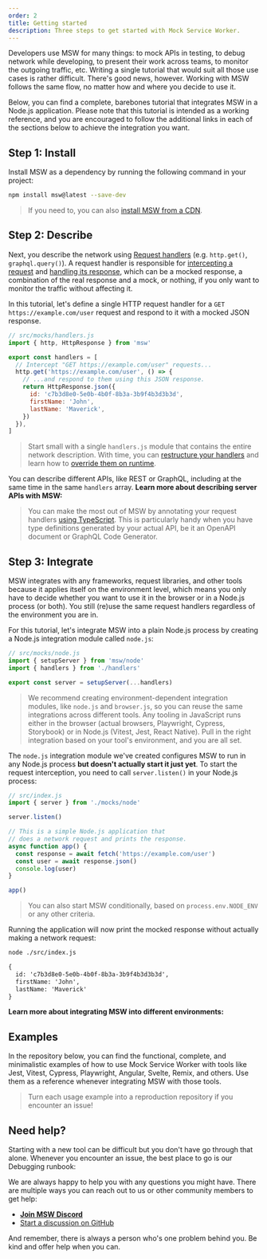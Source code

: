 ```yaml
---
order: 2
title: Getting started
description: Three steps to get started with Mock Service Worker.
---
```


Developers use MSW for many things: to mock APIs in testing, to debug network while developing, to present their work across teams, to monitor the outgoing traffic, etc. Writing a single tutorial that would suit all those use cases is rather difficult. There's good news, however. Working with MSW follows the same flow, no matter how and where you decide to use it.

Below, you can find a complete, barebones tutorial that integrates MSW in a Node.js application. Please note that this tutorial is intended as a working reference, and you are encouraged to follow the additional links in each of the sections below to achieve the integration you want.

## Step 1: Install

Install MSW as a dependency by running the following command in your project:

```sh
npm install msw@latest --save-dev
```

> If you need to, you can also [install MSW from a CDN](/docs/recipes/using-cdn).

## Step 2: Describe

Next, you describe the network using [Request handlers](/docs/concepts/request-handler) (e.g. `http.get()`, `graphql.query()`). A request handler is responsible for [intercepting a request](/docs/basics/intercepting-requests) and [handling its response](/docs/basics/mocking-responses), which can be a mocked response, a combination of the real response and a mock, or nothing, if you only want to monitor the traffic without affecting it.

In this tutorial, let's define a single HTTP request handler for a `GET https://example.com/user` request and respond to it with a mocked JSON response.

```js /http/1,3 /HttpResponse/#v
// src/mocks/handlers.js
import { http, HttpResponse } from 'msw'

export const handlers = [
  // Intercept "GET https://example.com/user" requests...
  http.get('https://example.com/user', () => {
    // ...and respond to them using this JSON response.
    return HttpResponse.json({
      id: 'c7b3d8e0-5e0b-4b0f-8b3a-3b9f4b3d3b3d',
      firstName: 'John',
      lastName: 'Maverick',
    })
  }),
]
```

> Start small with a single `handlers.js` module that contains the entire network description. With time, you can [restructure your handlers](/docs/best-practices/structuring-handlers) and learn how to [override them on runtime](/docs/best-practices/network-behavior-overrides).

You can describe different APIs, like REST or GraphQL, including at the same time in the same `handlers` array. **Learn more about describing server APIs with MSW:**


<div className="md:grid md:grid-cols-2 gap-8">
  <PageCard
    icon={NodejsIcon}
    url="/docs/http"
    title="Describing REST API"
    description="Learn about describing RESTful APIs."
  />
  <PageCard
    icon={GraphQLIcon}
    url="/docs/graphql"
    title="Describing GraphQL API"
    description="Learn about describing GraphQL APIs."
  />
</div>

> You can make the most out of MSW by annotating your request handlers [using TypeScript](/docs/best-practices/typescript). This is particularly handy when you have type definitions generated by your actual API, be it an OpenAPI document or GraphQL Code Generator.

## Step 3: Integrate

MSW integrates with any frameworks, request libraries, and other tools because it applies itself on the environment level, which means you only have to decide whether you want to use it in the browser or in a Node.js process (or both). You still (re)use the same request handlers regardless of the environment you are in.

For this tutorial, let's integrate MSW into a plain Node.js process by creating a Node.js integration module called `node.js`:

```js /setupServer/
// src/mocks/node.js
import { setupServer } from 'msw/node'
import { handlers } from './handlers'

export const server = setupServer(...handlers)
```

> We recommend creating environment-dependent integration modules, like `node.js` and `browser.js`, so you can reuse the same integrations across different tools. Any tooling in JavaScript runs either in the browser (actual browsers, Playwright, Cypress, Storybook) or in Node.js (Vitest, Jest, React Native). Pull in the right integration based on your tool's environment, and you are all set.

The `node.js` integration module we've created configures MSW to run in any Node.js process **but doesn't actually start it just yet**. To start the request interception, you need to call `server.listen()` in your Node.js process:

```js /server/ {5}
// src/index.js
import { server } from './mocks/node'

server.listen()

// This is a simple Node.js application that
// does a network request and prints the response.
async function app() {
  const response = await fetch('https://example.com/user')
  const user = await response.json()
  console.log(user)
}

app()
```

> You can also start MSW conditionally, based on `process.env.NODE_ENV` or any other criteria.

Running the application will now print the mocked response without actually making a network request:

```txt {3-7}
node ./src/index.js

{
  id: 'c7b3d8e0-5e0b-4b0f-8b3a-3b9f4b3d3b3d',
  firstName: 'John',
  lastName: 'Maverick'
}
```

**Learn more about integrating MSW into different environments:**


<div className="grid md:grid-cols-2 gap-x-8">
  <PageCard
    icon={WindowIcon}
    url="/docs/integrations/browser"
    title="Browser"
    description="Integrate MSW in a browser environment, such as a React application or Storybook."
  />
  <PageCard
    icon={CommandLineIcon}
    url="/docs/integrations/node"
    title="Node.js"
    description="Integrate MSW in Node.js, such as an Express application or a test runner."
  />
  <PageCard
    icon={CommandLineIcon}
    url="/docs/integrations/react-native"
    title="React Native"
    description="Integrate MSW in a React Native application."
  />
</div>

## Examples

In the repository below, you can find the functional, complete, and minimalistic examples of how to use Mock Service Worker with tools like Jest, Vitest, Cypress, Playwright, Angular, Svelte, Remix, and others. Use them as a reference whenever integrating MSW with those tools.

<PageCard
  icon={CommandLineIcon}
  url="https://github.com/mswjs/examples"
  title="Usage examples"
  description="Examples of Mock Service Worker usage with various frameworks and libraries."
/>

> Turn each usage example into a reproduction repository if you encounter an issue!

## Need help?

Starting with a new tool can be difficult but you don't have go through that alone. Whenever you encounter an issue, the best place to go is our Debugging runbook:


<PageCard
  icon={BugAntIcon}
  url="/docs/runbook"
  title="Debugging runbook"
  description="Steps to debug common issues with the library."
/>

We are always happy to help you with any questions you might have. There are multiple ways you can reach out to us or other community members to get help:


- <a href={DISCORD_URL} target="_blank" rel="noopener noreferrer">
    <DiscordIcon className="inline mr-1.5 w-5 align-text-top" />
    <strong>Join MSW Discord</strong>
  </a>
- [Start a discussion on GitHub](https://github.com/mswjs/msw/discussions)

And remember, there is always a person who's one problem behind you. Be kind and offer help when you can.
